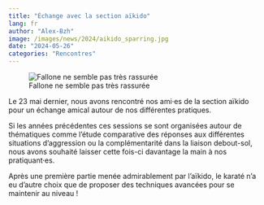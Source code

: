 ```yaml
---
title: "Échange avec la section aïkido"
lang: fr
author: "Alex-Bzh"
image: /images/news/2024/aikido_sparring.jpg
date: "2024-05-26"
categories: "Rencontres"
---
```


![Fallone ne semble pas très rassurée](/images/news/2024/aikido_sparring.jpg){fig-align="left"}

Le 23 mai dernier, nous avons rencontré nos ami·es de la section aïkido pour un échange amical autour de nos différentes pratiques.

Si les années précédentes ces sessions se sont organisées autour de thématiques comme l’étude comparative des réponses aux différentes situations d’aggression ou la complémentarité dans la liaison debout-sol, nous avons souhaité laisser cette fois-ci davantage la main à nos pratiquant·es.

Après une première partie menée admirablement par l’aïkido, le karaté n’a eu d'autre choix que de proposer des techniques avancées pour se maintenir au niveau !